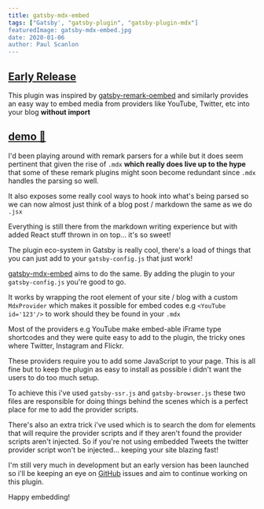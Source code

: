 ```yaml
---
title: gatsby-mdx-embed
tags: ["Gatsby', "gatsby-plugin", "gatsby-plugin-mdx"]
featuredImage: gatsby-mdx-embed.jpg
date: 2020-01-06
author: Paul Scanlon
---
```


## [Early Release](#early-release)

This plugin was inspired by [gatsby-remark-oembed](https://github.com/raae/gatsby-remark-oembed) and similarly provides an easy way to embed media from providers like YouTube, Twitter, etc into your blog **without import**

## [demo 🧼](https://gatsby-mdx-embed.netlify.com/)

I'd been playing around with remark parsers for a while but it does seem pertinent that given the rise of `.mdx` **which really does live up to the hype** that some of these remark plugins might soon become redundant since `.mdx` handles the parsing so well.

It also exposes some really cool ways to hook into what's being parsed so we can now almost just think of a blog post / markdown the same as we do `.jsx`

Everything is still there from the markdown writing experience but with added React stuff thrown in on top... it's so sweet!

The plugin eco-system in Gatsby is really cool, there's a load of things that you can just add to your `gatsby-config.js` that just work!

[gatsby-mdx-embed](https://gatsby-mdx-embed.netlify.com/) aims to do the same. By adding the plugin to your `gatsby-config.js` you're good to go.

It works by wrapping the root element of your site / blog with a custom `MdxProvider` which makes it possible for embed codes e.g `<YouTube id='123'/>` to work should they be found in your `.mdx`

Most of the providers e.g YouTube make embed-able iFrame type shortcodes and they were quite easy to add to the plugin, the tricky ones where Twitter, Instagram and Flickr.

These providers require you to add some JavaScript to your page. This is all fine but to keep the plugin as easy to install as possible i didn't want the users to do too much setup.

To achieve this i've used `gatsby-ssr.js` and `gatsby-browser.js` these two files are responsible for doing things behind the scenes which is a perfect place for me to add the provider scripts.

There's also an extra trick i've used which is to search the dom for elements that will require the provider scripts and if they aren't found the provider scripts aren't injected. So if you're not using embedded Tweets the twitter provider script won't be injected... keeping your site blazing fast!

I'm still very much in development but an early version has been launched so i'll be keeping an eye on [GitHub](https://github.com/PaulieScanlon/gatsby-mdx-embed) issues and aim to continue working on this plugin.

Happy embedding!
